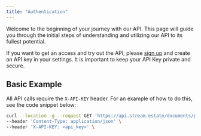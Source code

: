 ```yaml
---
title: "Authentication"
---
```


Welcome to the beginning of your journey with our API. This page will guide you through the initial steps of understanding and utilizing our API to its fullest potential.

If you want to get an access and try out the API, please [sign up](https://stream.estate) and create an API key in your settings. It is important to keep your API Key private and secure.

## Basic Example

All API calls require the `X-API-KEY` header. For an example of how to do this, see the code snippet below:

```bash Example Request
curl --location -g --request GET 'https://api.stream.estate/documents/properties/{id}' \
--header 'Content-Type: application/json' \
--header 'X-API-KEY: <api_key>' \
```